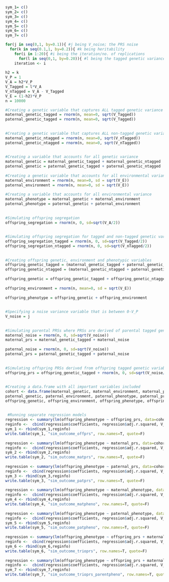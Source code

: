 
```{r}
sym_1= c()
sym_2= c()
sym_3= c()
sym_4= c()
sym_5= c()
sym_6= c()
sym_7= c()

for(j in seq(0,1, by=0.1)){ #j being V_noise; the PRS noise
  for(k in seq(0.1,1, by=0.2)){ #k being heritability
    for(i in 1:20){ #i being the iteration/no. of replications
      for(l in seq(0,1, by=0.20)){ #l being the tagged genetic variance
    iteration <- i
    
h2 = k
V_P = 1
V_A = h2*V_P
V_Tagged = l*V_A 
V_nTagged = V_A - V_Tagged
V_E = (1-h2)*V_P
n = 10000

#Creating a genetic variable that captures ALL tagged genetic variance
maternal_genetic_tagged = rnorm(n, mean=0, sqrt(V_Tagged))
paternal_genetic_tagged = rnorm(n, mean=0, sqrt(V_Tagged))
    
    
#Creating a genetic variable that captures ALL non-tagged genetic variance
maternal_genetic_ntagged = rnorm(n, mean=0, sqrt(V_nTagged))
paternal_genetic_ntagged = rnorm(n, mean=0, sqrt(V_nTagged))
    
    
#Creating a variable that accounts for all genetic variance
maternal_genetic = maternal_genetic_tagged + maternal_genetic_ntagged
paternal_genetic = paternal_genetic_tagged + paternal_genetic_ntagged
    
#Creating a genetic variable that accounts for all environmental variance
maternal_environment = rnorm(n, mean=0, sd = sqrt(V_E))
paternal_environment = rnorm(n, mean=0, sd = sqrt(V_E))
    
#Creating a variable that accounts for all environmental variance
maternal_phenotype = maternal_genetic + maternal_environment
paternal_phenotype = paternal_genetic + paternal_environment
    
    
#Simulating offspring segregation
offspring_segregation = rnorm(n, 0, sd=sqrt(V_A/2))
    
    
#Simulating offspring segregation for tagged and non-tagged genetic variance
offspring_segregation_tagged = rnorm(n, 0, sd=sqrt(V_Tagged/2))
offspring_segregation_ntagged = rnorm(n, 0, sd=sqrt(V_nTagged/2))
    
    
#Creating offspring genetic, environment and phenotypic variables
offspring_genetic_tagged = (maternal_genetic_tagged + paternal_genetic_tagged)/2 + offspring_segregation_tagged
offspring_genetic_ntagged = (maternal_genetic_ntagged + paternal_genetic_ntagged)/2 + offspring_segregation_ntagged
    
offspring_genetic = offspring_genetic_tagged + offspring_genetic_ntagged
    
offspring_environment = rnorm(n, mean=0, sd = sqrt(V_E))
    
offspring_phenotype = offspring_genetic + offspring_environment
    
    
#Specifying a noise variance variable that is between 0-V_P
V_noise = j
    
    
#Simulating parental PRSs where PRSs are derived of parental tagged genetic variables + noise derived using the noise variance variable created in the previous step
maternal_noise = rnorm(n, 0, sd=sqrt(V_noise))
maternal_prs = maternal_genetic_tagged + maternal_noise
    
paternal_noise = rnorm(n, 0, sd=sqrt(V_noise)) 
paternal_prs = paternal_genetic_tagged + paternal_noise 
    
    
#Simulating offspring PRSs derived from offspring tagged genetic variable + noise derived from the average parental noise and offspring noise
offspring_prs = offspring_genetic_tagged + rnorm(n, 0, sd=sqrt(V_noise/2)) + (maternal_noise + paternal_noise)/2
    
    
#Creating a data.frame with all important variables included
cohort <- data.frame(maternal_genetic, maternal_environment, maternal_phenotype, maternal_prs,
paternal_genetic, paternal_environment, paternal_phenotype, paternal_prs,
offspring_genetic, offspring_environment, offspring_phenotype, offspring_prs)
    
    
 #Running separate regression models
regression <- summary(lm(offspring_phenotype ~ offspring_prs, data=cohort))
reginfo <-  cbind(regression$coefficients, regression$adj.r.squared, V_noise, iteration, k,l)  
sym_1 <- rbind(sym_1,reginfo)
write.table(sym_1, "sim_outcome_offprs", row.names=T, quote=F)
    
regression <- summary(lm(offspring_phenotype ~ maternal_prs, data=cohort))
reginfo <-  cbind(regression$coefficients, regression$adj.r.squared, V_noise, iteration, k,l)  
sym_2 <- rbind(sym_2,reginfo)
write.table(sym_2, "sim_outcome_matprs", row.names=T, quote=F)
    
regression <- summary(lm(offspring_phenotype ~ paternal_prs, data=cohort))
reginfo <-  cbind(regression$coefficients, regression$adj.r.squared, V_noise, iteration, k,l)  
sym_3 <- rbind(sym_3,reginfo)
write.table(sym_3, "sim_outcome_patprs", row.names=T, quote=F)
    
regression <- summary(lm(offspring_phenotype ~ maternal_phenotype, data=cohort))
reginfo <-  cbind(regression$coefficients, regression$adj.r.squared, V_noise, iteration, k,l)  
sym_4 <- rbind(sym_4,reginfo)
write.table(sym_4, "sim_outcome_matpheno", row.names=T, quote=F)
    
regression <- summary(lm(offspring_phenotype ~ paternal_phenotype, data=cohort))
reginfo <-  cbind(regression$coefficients, regression$adj.r.squared, V_noise, iteration, k,l)  
sym_5 <- rbind(sym_5,reginfo)
write.table(sym_5, "sim_outcome_patpheno", row.names=T, quote=F)
    
regression <- summary(lm(offspring_phenotype ~ offspring_prs + maternal_prs + paternal_prs, data=cohort))
reginfo <-  cbind(regression$coefficients, regression$adj.r.squared, V_noise, iteration, k,l)  
sym_6 <- rbind(sym_6,reginfo)
write.table(sym_6, "sim_outcome_trioprs", row.names=T, quote=F)
    
regression <- summary(lm(offspring_phenotype ~ offspring_prs + maternal_prs + paternal_prs + maternal_phenotype + paternal_phenotype , data=cohort))
reginfo <-  cbind(regression$coefficients, regression$adj.r.squared, V_noise, iteration, k,l)  
sym_7 <- rbind(sym_7,reginfo)
write.table(sym_7, "sim_outcome_trioprs_parentpheno", row.names=T, quote=F)}}}}
    
```    
    